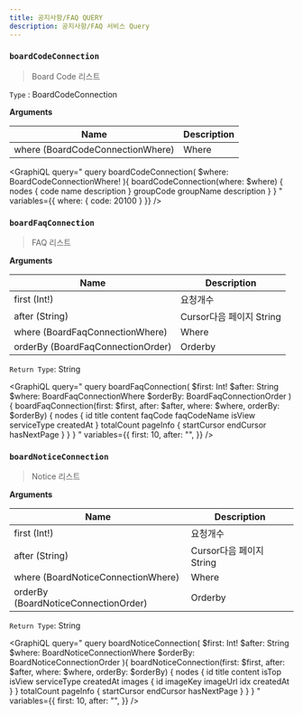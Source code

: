 ```yaml
---
title: 공지사항/FAQ QUERY
description: 공지사항/FAQ 서비스 Query
---
```



### `boardCodeConnection`
> Board Code 리스트

`Type` : <Link to="/object/board/#BoardCodeConnection/">BoardCodeConnection</Link>

**Arguments**

| Name | Description |
| -------- | -------- | 
| where (<Link to="/input/board/#BoardCodeConnectionWhere">BoardCodeConnectionWhere</Link>)  |  Where  | 


<GraphiQL
  query="
  query boardCodeConnection(
    $where: BoardCodeConnectionWhere!
  ){
    boardCodeConnection(where: $where) {
      nodes {
        code
        name
        description
      }
      groupCode
      groupName
      description
    }
  }
  "
  variables={{
    where: {
      code: 20100
    }
  }}
/>

### `boardFaqConnection`
> FAQ 리스트


**Arguments**

| Name | Description |
| -------- | -------- | 
| first (Int!)  | 요청개수   | 
| after (String) | Cursor다음 페이지 String | 
| where (<Link to="/input/board/#BoardFaqConnectionWhere">BoardFaqConnectionWhere</Link>)  |  Where  | 
| orderBy (<Link to="/input/board/#BoardFaqConnectionOrder">BoardFaqConnectionOrder</Link>)  |  Orderby  | 

`Return Type`: String


<GraphiQL
  query="
  query boardFaqConnection(
    $first: Int!
    $after: String
    $where: BoardFaqConnectionWhere
    $orderBy: BoardFaqConnectionOrder
  ){
    boardFaqConnection(first: $first, after: $after, where: $where, orderBy: $orderBy) {
      nodes {
        id
        title
        content
        faqCode
        faqCodeName
        isView
        serviceType
        createdAt
      }
      totalCount
      pageInfo {
        startCursor
        endCursor
        hasNextPage
      }
    }
  }
  "
  variables={{
    first: 10,
    after: "",
  }}
/>

### `boardNoticeConnection`
> Notice 리스트

**Arguments**

| Name | Description |
| -------- | -------- | 
| first (Int!)  | 요청개수   | 
| after (String) | Cursor다음 페이지 String | 
| where (<Link to="/input/board/#BoardNoticeConnectionWhere">BoardNoticeConnectionWhere</Link>)  |  Where  | 
| orderBy (<Link to="/input/board/#BoardNoticeConnectionOrder">BoardNoticeConnectionOrder</Link>)  |  Orderby  | 

`Return Type`: String

<GraphiQL
  query="
  query boardNoticeConnection(
    $first: Int!
    $after: String
    $where: BoardNoticeConnectionWhere
    $orderBy: BoardNoticeConnectionOrder
  ){
    boardNoticeConnection(first: $first, after: $after, where: $where, orderBy: $orderBy) {
      nodes {
        id
        title
        content
        isTop
        isView
        serviceType
        createdAt
        images {
          id
          imageKey
          imageUrl
          idx
          createdAt
        }
      }
      totalCount
      pageInfo {
        startCursor
        endCursor
        hasNextPage
      }
    }
  }
  "
  variables={{
    first: 10,
    after: "",
  }}
/>